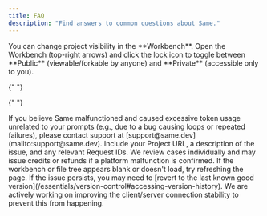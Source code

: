 ```yaml
---
title: FAQ
description: "Find answers to common questions about Same."
---
```


<AccordionGroup>
  <Accordion title="How do I switch my Same project between public and private?">
    You can change project visibility in the **Workbench**. Open the Workbench (top-right arrows) and click the lock icon to toggle between **Public** (viewable/forkable by anyone) and **Private** (accessible only to you).
  </Accordion>

{" "}

{" "}

<Accordion title="What is the refund policy if Same wastes tokens?">
  If you believe Same malfunctioned and caused excessive token usage unrelated
  to your prompts (e.g., due to a bug causing loops or repeated failures),
  please contact support at [support@same.dev](mailto:support@same.dev). Include
  your Project URL, a description of the issue, and any relevant Request IDs. We
  review cases individually and may issue credits or refunds if a platform
  malfunction is confirmed.
</Accordion>

  <Accordion title="The workbench/files aren't there or are blank. What should I do?">
    If the workbench or file tree appears blank or doesn't load, try refreshing the page. If the issue persists, you may need to [revert to the last known good version](/essentials/version-control#accessing-version-history). We are actively working on improving the client/server connection stability to prevent this from happening.
  </Accordion>
</AccordionGroup>
